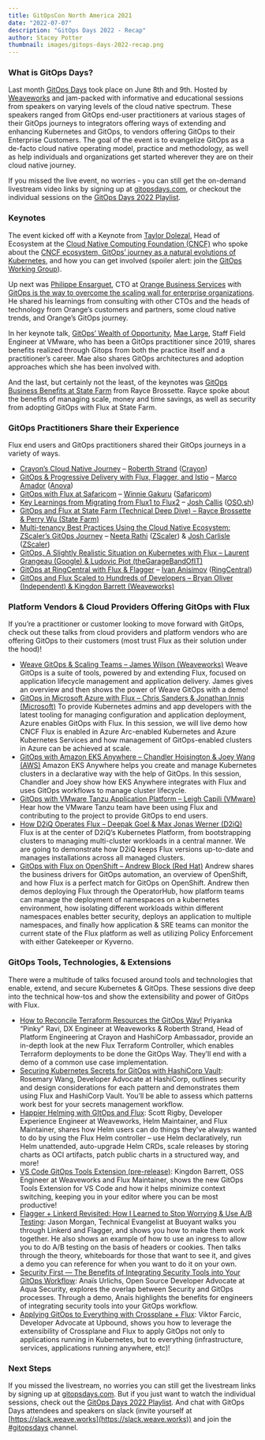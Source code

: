 ```yaml
---
title: GitOpsCon North America 2021
date: "2022-07-07"
description: "GitOps Days 2022 - Recap"
author: Stacey Potter
thumbnail: images/gitops-days-2022-recap.png
---
```


### What is GitOps Days?

Last month [GitOps Days](https://www.gitopsdays.com/) took place on June 8th and 9th. Hosted by [Weaveworks](weave.works) and jam-packed with informative and educational sessions from speakers on varying levels of the cloud native spectrum. These speakers ranged from GitOps end-user practitioners at various stages of their GitOps journeys to integrators offering ways of extending and enhancing Kubernetes and GitOps, to vendors offering GitOps to their Enterprise Customers. The goal of the event is to evangelize GitOps as a de-facto cloud native operating model, practice and methodology, as well as help individuals and organizations get started wherever they are on their cloud native journey.

If you missed the live event, no worries - you can still get the on-demand livestream video links by signing up at [gitopsdays.com](https://www.gitopsdays.com/), or checkout the individual sessions on the [GitOps Days 2022 Playlist](https://youtube.com/playlist?list=PL9lTuCFNLaD0NVkR17tno4X6BkxsbZZfr).


### Keynotes

The event kicked off with a Keynote from [Taylor Dolezal](twitter.com/onlydole), Head of Ecosystem at the [Cloud Native Computing Foundation (CNCF)](cncf.io) who spoke about the [CNCF ecosystem, GitOps’ journey as a natural evolutions of Kubernetes](https://youtu.be/CfOMGK_YZGQ), and how you can get involved (spoiler alert: join the [GitOps Working Group](https://github.com/cncf/tag-app-delivery/tree/main/gitops-wg)). 

Up next was [Philippe Ensarguet](https://twitter.com/P_Ensarguet), CTO at [Orange Business Services](https://twitter.com/orangebusiness) with [GitOps is the way to overcome the scaling wall for enterprise organizations](https://youtu.be/lKI7juzYgMo). He shared his learnings from consulting with other CTOs and the heads of technology from Orange’s customers and partners, some cloud native trends, and Orange’s GitOps journey.

In her keynote talk, [GitOps’ Wealth of Opportunity](https://youtu.be/QoVShNwMJiQ), [Mae Large](http://twitter.com/MayLarge), Staff Field Engineer at VMware, who has been a GitOps practitioner since 2019, shares benefits realized through Gitops from both the practice itself and a practitioner’s career. Mae also shares GitOps architectures and adoption approaches which she has been involved with.

And the last, but certainly not the least, of the keynotes was [GitOps Business Benefits at State Farm](https://youtu.be/swfLyou3Ggo) from Rayce Brossette. Rayce spoke about the benefits of managing scale, money and time savings, as well as security from adopting GitOps with Flux at State Farm.


### GitOps Practitioners Share their Experience

Flux end users and GitOps practitioners shared their GitOps journeys in a variety of ways.



* [Crayon’s Cloud Native Journey](https://youtu.be/YBfwtMj4LpY) – [Roberth Strand](https://twitter.com/RoberthTweets) ([Crayon](https://twitter.com/CrayonIT))
* [GitOps & Progressive Delivery with Flux, Flagger, and Istio](https://youtu.be/8pNhbCxLtNc) – [Marco Amador](https://twitter.com/marcoamador) ([Anova](https://twitter.com/anovasolutions))
* [GitOps with Flux at Safaricom](https://youtu.be/Op6EQAfo7J8) – [Winnie Gakuru](linkedin.com/in/winnie-gakuru-19b907104) ([Safaricom](https://twitter.com/SafaricomPLC))
* [Key Learnings from Migrating from Flux1 to Flux2](https://youtu.be/UDNXuXNM3po) – [Josh Callis](https://twitter.com/Joshuacallis3) ([OSO.sh](https://oso.sh/))
* [GitOps and Flux at State Farm (Technical Deep Dive) – Rayce Brossette & Perry Wu (State Farm)](https://youtu.be/cR5SpyDsSYA) 
* [Multi-tenancy Best Practices Using the Cloud Native Ecosystem: ZScaler’s GitOps Journey](https://youtu.be/vIU3qH5EAF8) – [Neeta Rathi](https://www.linkedin.com/in/neeta-rathi-278836/) ([ZScaler](https://www.zscaler.com/)) & [Josh Carlisle](https://www.linkedin.com/in/joshcarlisle/) ([ZScaler](https://www.zscaler.com/))
* [GitOps, A Slightly Realistic Situation on Kubernetes with Flux – Laurent Grangeau (Google) & Ludovic Piot (theGarageBandOfIT)](https://youtu.be/H3KjJRI5QHY)
* [GitOps at RingCentral with Flux & Flagger](https://youtu.be/n2DjCYRIzIA) – [Ivan Anisimov](linkedin.com/in/ivan-anisimov-35559874) ([RingCentral](ringcentral.com))
* [GitOps and Flux Scaled to Hundreds of Developers – Bryan Oliver (Independent) & Kingdon Barrett (Weaveworks)](https://youtu.be/56zWQpDXdB0)


### Platform Vendors & Cloud Providers Offering GitOps with Flux

If you’re a practitioner or customer looking to move forward with GitOps, check out these talks from cloud providers and platform vendors who are offering GitOps to their customers (most trust Flux as their solution under the hood)!



* [Weave GitOps & Scaling Teams – James Wilson (Weaveworks)](https://youtu.be/5b91fhbLcE0) Weave GitOps is a suite of tools, powered by and extending Flux, focused on application lifecycle management and application delivery. James gives an overview and then shows the power of Weave GitOps with a demo!
* [GitOps in Microsoft Azure with Flux – Chris Sanders & Jonathan Innis (Microsoft)](https://youtu.be/60jhYD2wLkY) To provide Kubernetes admins and app developers with the latest tooling for managing configuration and application deployment, Azure enables GitOps with Flux. In this session, we will live demo how CNCF Flux is enabled in Azure Arc-enabled Kubernetes and Azure Kubernetes Services and how management of GitOps-enabled clusters in Azure can be achieved at scale.
* [GitOps with Amazon EKS Anywhere – Chandler Hoisington & Joey Wang (AWS)](https://youtu.be/99nVJbILhLY) Amazon EKS Anywhere helps you create and manage Kubernetes clusters in a declarative way with the help of GitOps. In this session, Chandler and Joey show how EKS Anywhere integrates with Flux and uses GitOps workflows to manage cluster lifecycle.
* [GitOps with VMware Tanzu Application Platform – Leigh Capili (VMware)](https://youtu.be/ChIdJXkK_CI) Hear how the VMware Tanzu team have been using Flux and contributing to the project to provide GitOps to end users.
* [How D2iQ Operates Flux – Deepak Goel & Max Jonas Werner (D2iQ)](https://youtu.be/Lqeg94xuJkw) Flux is at the center of D2iQ’s Kubernetes Platform, from bootstrapping clusters to managing multi-cluster workloads in a central manner. We are going to demonstrate how D2iQ keeps Flux versions up-to-date and manages installations across all managed clusters.
* [GitOps with Flux on OpenShift – Andrew Block (Red Hat)](https://youtu.be/2zGTn3S9uhw) Andrew shares the business drivers for GitOps automation, an overview of OpenShift, and how Flux is a perfect match for GitOps on OpenShift. Andrew then demos deploying Flux through the OperatorHub, how platform teams can manage the deployment of namespaces on a kubernetes environment, how isolating different workloads within different namespaces enables better security, deploys an application to multiple namespaces, and finally how application & SRE teams can monitor the current state of the Flux platform as well as utilizing Policy Enforcement with either Gatekeeper or Kyverno.


### GitOps Tools, Technologies, & Extensions 

There were a multitude of talks focused around tools and technologies that enable, extend, and secure Kubernetes & GitOps. These sessions dive deep into the technical how-tos and show the extensibility and power of GitOps with Flux. 



* [How to Reconcile Terraform Resources the GitOps Way!](https://youtu.be/xim0Yj0SNms) Priyanka “Pinky” Ravi, DX Engineer at Weaveworks & Roberth Strand, Head of Platform Engineering at Crayon and HashiCorp Ambassador, provide an in-depth look at the new Flux Terraform Controller, which enables Terraform deployments to be done the GitOps Way. They’ll end with a demo of a common use case implementation.
* [Securing Kubernetes Secrets for GitOps with HashiCorp Vault](https://youtu.be/gGaOYHTlIiQ): Rosemary Wang, Developer Advocate at HashiCorp, outlines security and design considerations for each pattern and demonstrates them using Flux and HashiCorp Vault. You’ll be able to assess which patterns work best for your secrets management workflow.
* [Happier Helming with GItOps and Flux](https://youtu.be/AwpOK525imo): Scott Rigby, Developer Experience Engineer at Weaveworks, Helm Maintainer, and Flux Maintainer, shares how Helm users can do things they've always wanted to do by using the Flux Helm controller – use Helm declaratively, run Helm unattended, auto-upgrade Helm CRDs, scale releases by storing charts as OCI artifacts, patch public charts in a structured way, and more!
* [VS Code GitOps Tools Extension (pre-release)](https://youtu.be/QRZTc6hlCjI): Kingdon Barrett, OSS Engineer at Weaveworks and Flux Maintainer, shows the new GitOps Tools Extension for VS Code and how it helps minimize context switching, keeping you in your editor where you can be most productive! 
* [Flagger + Linkerd Revisited: How I Learned to Stop Worrying & Use A/B Testing](https://youtu.be/t1UNordcChk): Jason Morgan, Technical Evangelist at Buoyant walks you through Linkerd and Flagger, and shows you how to make them work together. He also shows an example of how to use an ingress to allow you to do A/B testing on the basis of headers or cookies. Then talks through the theory, whiteboards for those that want to see it, and gives a demo you can reference for when you want to do it on your own.
* [Security First — The Benefits of Integrating Security Tools into Your GitOps Workflow](https://youtu.be/a1FOFA5GV8Q): Anaïs Urlichs, Open Source Developer Advocate at Aqua Security, explores the overlap between Security and GitOps processes. Through a demo, Anaïs highlights the benefits for engineers of integrating security tools into your GitOps workflow.
* [Applying GitOps to Everything with Crossplane + Flux](https://youtu.be/TKYSAp2T2Qg): Viktor Farcic, Developer Advocate at Upbound, shows you how to leverage the extensibility of Crossplane and Flux to apply GitOps not only to applications running in Kubernetes, but to everything (infrastructure, services, applications running anywhere, etc)!


### Next Steps

If you missed the livestream, no worries you can still get the livestream links by signing up at [gitopsdays.com](gitopsdays.com). But if you just want to watch the individual sessions, check out the [GitOps Days 2022 Playlist](https://youtube.com/playlist?list=PL9lTuCFNLaD0NVkR17tno4X6BkxsbZZfr). And chat with GitOps Days attendees and speakers on slack (invite yourself at [https://slack.weave.works](https://slack.weave.works)) and join the [#gitopsdays](https://weave-community.slack.com/archives/C013AV390CA) channel.  